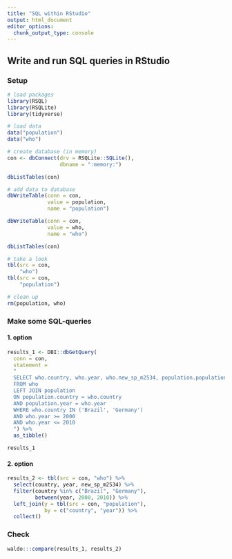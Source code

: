 ```yaml
---
title: "SQL within RStudio"
output: html_document
editor_options: 
  chunk_output_type: console
---
```


## Write and run SQL queries in RStudio

### Setup

```r
# load packages
library(RSQL)
library(RSQLite)
library(tidyverse)

# load data
data("population")
data("who")

# create database (in memory)
con <- dbConnect(drv = RSQLite::SQLite(),
                 dbname = ":memory:")

dbListTables(con)

# add data to database
dbWriteTable(conn = con,
             value = population,
             name = "population")

dbWriteTable(conn = con,
             value = who,
             name = "who")

dbListTables(con)

# take a look
tbl(src = con,
    "who")
tbl(src = con,
    "population")

# clean up
rm(population, who)
```


### Make some SQL-queries

#### 1. option

```r
results_1 <- DBI::dbGetQuery(
  conn = con,
  statement = 
  "
  SELECT who.country, who.year, who.new_sp_m2534, population.population
  FROM who
  LEFT JOIN population 
  ON population.country = who.country 
  AND population.year = who.year
  WHERE who.country IN ('Brazil', 'Germany')
  AND who.year >= 2000 
  AND who.year <= 2010
  ") %>% 
  as_tibble()

results_1
```


#### 2. option

```r
results_2 <- tbl(src = con, "who") %>% 
  select(country, year, new_sp_m2534) %>% 
  filter(country %in% c("Brazil", "Germany"),
         between(year, 2000, 2010)) %>% 
  left_join(y = tbl(src = con, "population"),
            by = c("country", "year")) %>% 
  collect()
```

### Check
```r
waldo:::compare(results_1, results_2)
```

